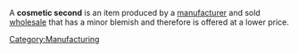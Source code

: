 {{Orphan|date=March 2007}}
{{Importance|date=April 2007}}
{{Unreferenced|date=April 2007}}

A '''cosmetic second''' is an item produced by a [[manufacturer]] and sold [[wholesale]] that has a minor blemish and therefore is offered at a lower price.
[[Category:Manufacturing]]